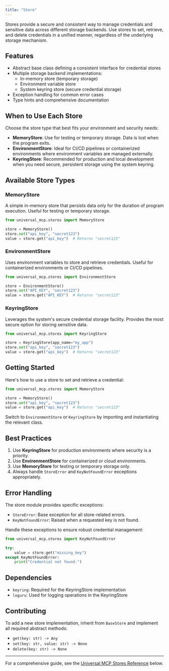 ```yaml
---
title: "Store"
---
```


Stores provide a secure and consistent way to manage credentials and sensitive data across different storage backends. Use stores to set, retrieve, and delete credentials in a unified manner, regardless of the underlying storage mechanism.

## Features

- Abstract base class defining a consistent interface for credential stores
- Multiple storage backend implementations:
  - In-memory store (temporary storage)
  - Environment variable store
  - System keyring store (secure credential storage)
- Exception handling for common error cases
- Type hints and comprehensive documentation

## When to Use Each Store

Choose the store type that best fits your environment and security needs:

- **MemoryStore**: Use for testing or temporary storage. Data is lost when the program exits.
- **EnvironmentStore**: Ideal for CI/CD pipelines or containerized environments where environment variables are managed externally.
- **KeyringStore**: Recommended for production and local development when you need secure, persistent storage using the system keyring.

## Available Store Types

### MemoryStore
A simple in-memory store that persists data only for the duration of program execution. Useful for testing or temporary storage.

```python
from universal_mcp.stores import MemoryStore

store = MemoryStore()
store.set("api_key", "secret123")
value = store.get("api_key")  # Returns "secret123"
```

### EnvironmentStore
Uses environment variables to store and retrieve credentials. Useful for containerized environments or CI/CD pipelines.

```python
from universal_mcp.stores import EnvironmentStore

store = EnvironmentStore()
store.set("API_KEY", "secret123")
value = store.get("API_KEY")  # Returns "secret123"
```

### KeyringStore
Leverages the system's secure credential storage facility. Provides the most secure option for storing sensitive data.

```python
from universal_mcp.stores import KeyringStore

store = KeyringStore(app_name="my_app")
store.set("api_key", "secret123")
value = store.get("api_key")  # Returns "secret123"
```

## Getting Started

Here's how to use a store to set and retrieve a credential:

```python
from universal_mcp.stores import MemoryStore

store = MemoryStore()
store.set("api_key", "secret123")
value = store.get("api_key")  # Returns "secret123"
```

Switch to `EnvironmentStore` or `KeyringStore` by importing and instantiating the relevant class.

## Best Practices

1. Use **KeyringStore** for production environments where security is a priority.
2. Use **EnvironmentStore** for containerized or cloud environments.
3. Use **MemoryStore** for testing or temporary storage only.
4. Always handle `StoreError` and `KeyNotFoundError` exceptions appropriately.

## Error Handling

The store module provides specific exceptions:

- `StoreError`: Base exception for all store-related errors.
- `KeyNotFoundError`: Raised when a requested key is not found.

Handle these exceptions to ensure robust credential management:

```python
from universal_mcp.stores import KeyNotFoundError

try:
    value = store.get("missing_key")
except KeyNotFoundError:
    print("Credential not found.")
```

## Dependencies

- `keyring`: Required for the KeyringStore implementation
- `loguru`: Used for logging operations in the KeyringStore

## Contributing

To add a new store implementation, inherit from `BaseStore` and implement all required abstract methods:

- `get(key: str) -> Any`
- `set(key: str, value: str) -> None`
- `delete(key: str) -> None`

---

For a comprehensive guide, see the [Universal MCP Stores Reference](#universal-mcp-stores) below.